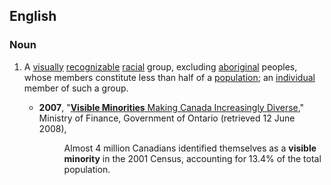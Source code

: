 ==English==
{{wikipedia}}
===Noun===

{{en-noun|sg=[[visible]] [[minority]]|visible minorities}}

# {{Canada}} A [[visually]] [[recognizable]] [[racial]] group, excluding [[aboriginal]] peoples, whose members constitute less than half of a [[population]]; an [[individual]] member of such a group.
#*'''2007''', "[http://www.fin.gov.on.ca/english/economy/demographics/census/cenhi6.html '''Visible Minorities''' Making Canada Increasingly Diverse]," Ministry of Finance, Government of Ontario (retrieved 12 June 2008),
#*:Almost 4 million Canadians identified themselves as a '''visible minority''' in the 2001 Census, accounting for 13.4% of the total population.